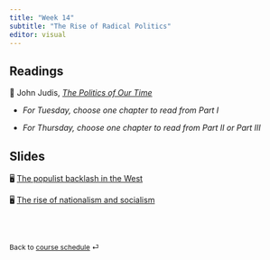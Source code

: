 ```yaml
---
title: "Week 14"
subtitle: "The Rise of Radical Politics"
editor: visual
---
```


## Readings

📖 John Judis, [*The Politics of Our
Time*](https://www-jstor-org.proxygw.wrlc.org/stable/j.ctv2dzzqsn)

-   *For Tuesday, choose one chapter to read from Part I*

-   *For Thursday, choose one chapter to read from Part II or Part III*

## Slides

🖥️ [The populist backlash in the West](/slides/lecture-14.1.html)

🖥️ [The rise of nationalism and socialism](/slides/lecture-14.2.html)

<br><br>

::: {style="font-size: 0.875em;"}
Back to [course schedule](/ "Course schedule") ⏎
:::
